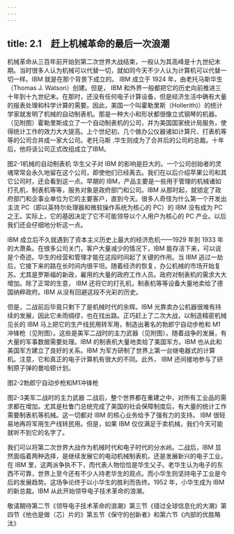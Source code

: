 ```yaml
---
---
---
```

title: 2.1　赶上机械革命的最后一次浪潮
---



机械革命从三百年前开始到第二次世界大战结束，一般认为其高峰是十九世纪末期。当时很多人认为机械可以代替一切，就如同今天不少人认为计算机可以代替一切一样。IBM 就是在那个背景下成立的。 IBM 成立于 1924 年，由老托马斯华生（Thomas J. Watson）创建。但是， IBM 和外界一般都把它的历史向前推进三十年到十九世纪末。在那时，还没有任何电子计算设备，但是经济生活中确有大量的报表处理和科学计算的需要。因此，美国一个叫霍勒里斯（Hollerith)）的统计学家就发明了机械的自动制表机。那是一种大小和形状都很像立式钢琴的机器。（见附图）霍勒里斯成立了一个自动制表机的公司，并为美国国家统计局服务，使得统计工作的效力大大提高。上个世纪初，几个做办公仪器诸如计算尺、打表机等等的公司合并成一家大公司。老托马斯 .华生则成为了合并后的公司的总裁。十年后，他将该公司正式改组成立了IBM。



图2-1机械的自动制表机 华生父子对 IBM 的影响是巨大的。一个公司创始者的灵魂常常会永久地留在这个公司，即使他们已经离去。我们在以后介绍苹果公司和其它公司时，还会看到这一点。早期的 IBM，产品主要是一些用于管理的机械诸如打孔机，制表机等等，服务对象是政府部门和公司。IBM 从那时起，就锁定了政府部门和企事业单位为它的主要客户，直到今天。很多人奇怪为什么第一个开发出主流 PC（即以英特尔处理器和微软操作系统为核心的 PC）的 IBM 没有成为 PC 之王。实际上，它的基因决定了它不可能领导以个人用户为核心的 PC 产业。以后我们还会仔细地分析这一点。

IBM 成立后不久就遇到了资本主义历史上最大的经济危机——1929 年到 1933 年的大萧条。在很多公司关门，客户大量减少的情况下，IBM 能存活下来，可以说是个奇迹。华生的经营和管理才能在这段时间起了关键的作用。当 IBM 逃过一劫后，它接下来的路在长时间内很平坦。随着经济的恢复，办公机械的市场开始复苏。尤其是罗斯福的新政，雇用的大量的政府工作人员。政府对制表机的需求大大增加。除了正常的生意， IBM 还将它的打孔机，制表机等等设备大量地卖给了德国纳粹政府。IBM 从没有回避这段不光彩的历史。

但是，二战前后毕竟只剩下了是机械时代的余辉。IBM 光靠卖办公机器很难有持续的发展，因此它未雨绸缪，也在找出路。正巧赶上了二次大战，以制造精密机械见长的 IBM 马上把它的生产线民用转军用，制造出著名的勃郎宁自动步枪和 M1 冲锋枪（见附图）。这些是美军二战时的主力武器（见附图）。随着战争的发展，有大量的军事数据需要处理。IBM 的制表机大量地卖给了美国军方。IBM 也从此和美国军方建立了良好的关系。IBM 为军方研制了世界上第一台继电器式的计算机。注意，它和真正的电子计算机有很大的不同。此外， IBM 还间接地参与了研制原子弹的曼哈顿计划。



图2-2勃郎宁自动步枪和M1冲锋枪

图2-3美军二战时的主力武器 二战后，整个世界都在重建之中，对所有工业品的需求都在增加。尤其是杜鲁门总统完成了美国的社会保障制度后，有大量的统计工作需要制表机等机械。这一切都对 IBM 的核心业务给予了强有力的支持。 IBM 很轻易地再将军用生产线转民用。但是，如果 IBM 仅仅满足于卖机械，我们今天可能就听不到它的名字了。

我们可以将第二次世界大战作为机械时代和电子时代的分水岭。二战后，IBM 显然面临着两种选择，是继续发展它的电动机械制表机，还是发展新兴的电子工业。在 IBM 里，这两派争执不下，而代表人物恰恰是华生父子。老华生认为电子的东西不可靠，世界上至今还有不少人持老华生的观点。而小华生则坚持电子工业是今后的发展趋势。这场争论终于以小华生的胜利而告终。1952 年，小华生成为 IBM 的新总裁。IBM 从此开始领导电子技术革命的浪潮。

敬请期待第二节《领导电子技术革命的浪潮》第三节《错过全球信息化的大潮》第四节《他也是做（芯）片的》第五节《保守的创新者》和第六节《内部的优胜略汰》